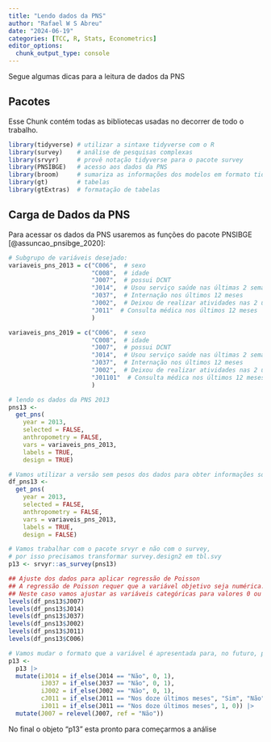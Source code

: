 ```yaml
---
title: "Lendo dados da PNS"
author: "Rafael W S Abreu"
date: "2024-06-19"
categories: [TCC, R, Stats, Econometrics]
editor_options: 
  chunk_output_type: console
---
```


Segue algumas dicas para a leitura de dados da PNS

## Pacotes

Esse Chunk contém todas as bibliotecas usadas no decorrer de todo o trabalho.

```r
library(tidyverse) # utilizar a sintaxe tidyverse com o R
library(survey)    # análise de pesquisas complexas
library(srvyr)     # provê notação tidyverse para o pacote survey 
library(PNSIBGE)   # acesso aos dados da PNS
library(broom)     # sumariza as informações dos modelos em formato tidy
library(gt)        # tabelas
library(gtExtras)  # formatação de tabelas
```

## Carga de Dados da PNS

Para acessar os dados da PNS usaremos as funções do pacote PNSIBGE [@assuncao_pnsibge_2020]:

```r
# Subgrupo de variáveis desejado:
variaveis_pns_2013 = c("C006",  # sexo
                       "C008",  # idade
                       "J007",  # possui DCNT
                       "J014",  # Usou serviço saúde nas últimas 2 semanas
                       "J037",  # Internação nos últimos 12 meses
                       "J002",  # Deixou de realizar atividades nas 2 últimas semanas por motivo de saúde
                       "J011"  # Consulta médica nos últimos 12 meses
                       )

variaveis_pns_2019 = c("C006",  # sexo
                       "C008",  # idade
                       "J007",  # possui DCNT
                       "J014",  # Usou serviço saúde nas últimas 2 semanas
                       "J037",  # Internação nos últimos 12 meses
                       "J002",  # Deixou de realizar atividades nas 2 últimas semanas por motivo de saúde
                       "J01101"  # Consulta médica nos últimos 12 meses
                       )

# lendo os dados da PNS 2013 
pns13 <-
  get_pns(
    year = 2013,
    selected = FALSE,
    anthropometry = FALSE,
    vars = variaveis_pns_2013,
    labels = TRUE,
    design = TRUE)

# Vamos utilizar a versão sem pesos dos dados para obter informações sobre __labels__ e __levels__.
df_pns13 <-
  get_pns(
    year = 2013,
    selected = FALSE,
    anthropometry = FALSE,
    vars = variaveis_pns_2013,
    labels = TRUE,
    design = FALSE)

# Vamos trabalhar com o pacote srvyr e não com o survey,
# por isso precisamos transformar survey.design2 em tbl.svy
p13 <- srvyr::as_survey(pns13)

## Ajuste dos dados para aplicar regressão de Poisson
## A regressão de Poisson requer que a variável objetivo seja numérica. 
## Neste caso vamos ajustar as variáveis categóricas para valores 0 ou 1.
levels(df_pns13$J007)
levels(df_pns13$J014)
levels(df_pns13$J037)
levels(df_pns13$J002)
levels(df_pns13$J011)
levels(df_pns13$C006)

# Vamos mudar o formato que a variável é apresentada para, no futuro, podermos realizar uma regressão de Poisson
p13 <- 
  p13 |> 
  mutate(iJ014 = if_else(J014 == "Não", 0, 1),
         iJ037 = if_else(J037 == "Não", 0, 1),
         iJ002 = if_else(J002 == "Não", 0, 1),
         cJ011 = if_else(J011 == "Nos doze últimos meses", "Sim", "Não"),
         iJ011 = if_else(J011 == "Nos doze últimos meses", 1, 0)) |> 
  mutate(J007 = relevel(J007, ref = "Não"))


```

No final o objeto "p13" esta pronto para começarmos a análise
